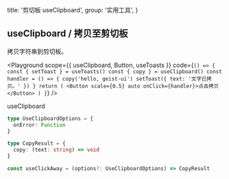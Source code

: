 
  title: '剪切板 useClipboard',
  group: '实用工具',
}

## useClipboard / 拷贝至剪切板

拷贝字符串到剪切板。

<Playground
  scope={{ useClipboard, Button, useToasts }}
  code={`
() => {
  const { setToast } = useToasts()
  const { copy } = useClipboard()
  const handler = () => {
    copy('hello, geist-ui')
    setToast({ text: '文字已拷贝。' })
  }
  return (
    <Button scale={0.5} auto onClick={handler}>点击拷贝</Button>
  )
}
`}
/>

<Attributes edit="/pages/zh-cn/hooks/use-clipboard.mdx">
<Attributes.Title>useClipboard</Attributes.Title>

```ts
type UseClipboardOptions = {
  onError: Function
}

type CopyResult = {
  copy: (text: string) => void
}

const useClickAway = (options?: UseClipboardOptions) => CopyResult
```

</Attributes>

